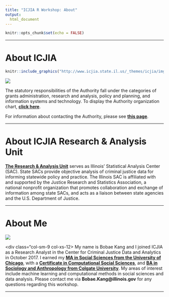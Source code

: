 ```yaml
---
title: "ICJIA R Workshop: About"
output:
  html_document
---
```

<!-- fontawesome CDN -->
<link href="https://maxcdn.bootstrapcdn.com/font-awesome/4.7.0/css/font-awesome.min.css" rel="stylesheet">

<style>
body {
  padding-bottom: 100px;
}
</style>
```r
knitr::opts_chunk$set(echo = FALSE)
```

***

# About ICJIA
```r
knitr::include_graphics("http://www.icjia.state.il.us/_themes/icjia/img/logo-icjia-small-blue-3.png")
```
  
<div class="row">
<div class="col-sm-9 col-xs-12>
Created in 1983, [**the Illinois Criminal Justice Information Authority**](http://www.icjia.state.il.us) is a state agency dedicated to improving the administration of criminal justice.

The Authority brings together key leaders from the justice system and the public to identify critical issues facing the criminal justice system in Illinois, and to propose and evaluate policies, programs, and legislation that address those issues. The agency also works to ensure the criminal justice system in Illinois is efficient and effective. The Authority's specific powers and duties are detailed in the Illinois Criminal Justice Information Act [[**20 ILCS 3930 et. seq.**](http://www.ilga.gov/legislation/ilcs/ilcs3.asp?ActID=397&ChapterID=5)].
</div>
<div class="col-sm-3 col-xs-4 offset-xs-4">
<img src="images/icjia.png">
</div>
</div>



The statutory responsibilities of the Authority fall under the categories of grants administration, research and analysis, policy and planning, and information systems and technology. To display the Authority organization chart, [**click here**](http://www.icjia.state.il.us/assets/img/orgchart15.png).

For information about contacting the Authority, please see [**this page**](http://www.icjia.state.il.us/about/contact).

***

# About ICJIA Research & Analysis Unit
[**The Research & Analysis Unit**](http://www.icjia.state.il.us/research/overview#tab_research-overview) serves as Illinois' Statistical Analysis Center (SAC). State SACs provide objective analysis of criminal justice data for informing statewide policy and practice. The Illinois SAC is affiliated with and supported by the Justice Research and Statistics Association, a national nonprofit organization that promotes collaboration and exchange of information among state SACs, and acts as a liaison between state agencies and the U.S. Department of Justice.

***

# About Me
<div class="row">
<div style="max-width:40%" class="col-sm-3 col-xs-12">
<img src="https://avatars3.githubusercontent.com/u/22449454?s=460&v=4">
</div>
<div class="col-sm-9 col-xs-12>
My name is Bobae Kang and I joined ICJIA as a Research Analyst in the Center for Criminal Justice Data and Analytics in October 2017. I earned my [**MA in Social Sciences from the University of Chicago**](https://mapss.uchicago.edu/), with a [**Certificate in Computational Social Sciences**](https://macss.uchicago.edu/content/certificate-current-students), and [**BA in Sociology and Anthropology from Colgate University**](http://www.colgate.edu/academics/departments-and-programs/sociology-and-anthropology). My areas of interest include machine learning and computational methods in social sciences and data analysis. Please contact me via **Bobae.Kang@illinois.gov** for any questions regarding this workshop.
</div>
</div>

***